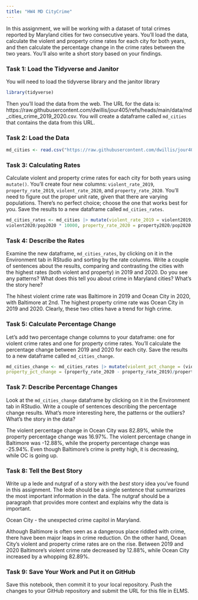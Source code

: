 ```yaml
---
title: "HW4 MD CityCrime"
---
```


In this assignment, we will be working with a dataset of total crimes reported by Maryland cities for two consecutive years. You'll load the data, calculate the violent and property crime rates for each city for both years, and then calculate the percentage change in the crime rates between the two years. You'll also write a short story based on your findings.

### Task 1: Load the Tidyverse and Janitor

You will need to load the tidyverse library and the janitor library

```r
library(tidyverse)
```

Then you'll load the data from the web. The URL for the data is: https://raw.githubusercontent.com/dwillis/jour405/refs/heads/main/data/md_cities_crime_2019_2020.csv. You will create a dataframe called `md_cities` that contains the data from this URL.

### Task 2: Load the Data

```r
md_cities <- read.csv("https://raw.githubusercontent.com/dwillis/jour405/refs/heads/main/data/md_cities_crime_2019_2020.csv")
```
### Task 3: Calculating Rates

Calculate violent and property crime rates for each city for both years using `mutate()`. You'll create four new columns: `violent_rate_2019`, `property_rate_2019`, `violent_rate_2020`, and `property_rate_2020`. You'll need to figure out the proper unit rate, given that there are varying populations. There's no perfect choice; choose the one that works best for you. Save the results to a new dataframe called `md_cities_rates`.

```r
md_cities_rates <- md_cities |> mutate(violent_rate_2019 = violent2019/pop2019 * 10000, property_rate_2019 = property2019/pop2019 * 10000, violent_rate_2020 =
violent2020/pop2020 * 10000, property_rate_2020 = property2020/pop2020 * 10000)
```

### Task 4: Describe the Rates

Examine the new dataframe, `md_cities_rates`, by clicking on it in the Environment tab in RStudio and sorting by the rate columns. Write a couple of sentences about the results, comparing and contrasting the cities with the highest rates (both violent and property) in 2019 and 2020. Do you see any patterns? What does this tell you about crime in Maryland cities? What's the story here?

The hihest violent crime rate was Baltimore in 2019 and Ocean City in 2020, with Baltimore at 2nd. The highest property crime rate was Ocean City in 2019 and 2020. Clearly, these two cities have a trend for high crime. 


### Task 5: Calculate Percentage Change

Let's add two percentage change columns to your dataframe: one for violent crime rates and one for property crime rates. You'll calculate the percentage change between 2019 and 2020 for each city. Save the results to a new dataframe called `md_cities_change`.

```r
md_cities_change <- md_cities_rates |> mutate(violent_pct_change = (violent_rate_2020 - violent_rate_2019)/violent_rate_2019 * 100,
property_pct_change = (property_rate_2020 - property_rate_2019)/property_rate_2019 * 100)

```

### Task 7: Describe Percentage Changes

Look at the `md_cities_change` dataframe by clicking on it in the Environment tab in RStudio. Write a couple of sentences describing the percentage change results. What's more interesting here, the patterns or the outliers? What's the story in the data?

The violent percentage change in Ocean City was 82.89%, while the property percentage change was 16.97%. The violent percentage change in Baltimore was -12.88%, while the property percentage change was -25.94%. Even though Baltimore's crime is pretty high, it is decreasing, while OC is going up.


### Task 8: Tell the Best Story

Write up a lede and nutgraf of a story with the _best_ story idea you've found in this assignment. The lede should be a single sentence that summarizes the most important information in the data. The nutgraf should be a paragraph that provides more context and explains why the data is important.

Ocean City - the unexpected crime capitol in Maryland.

Although Baltimore is often seen as a dangerous place riddled with crime, there have been major leaps in crime reduction. On the other hand, Ocean City's violent and property crime rates are on the rise. Between 2019 and 2020 Baltimore's violent crime rate decreased by 12.88%, while Ocean City increased by a whopping 82.89%. 

### Task 9: Save Your Work and Put it on GitHub

Save this notebook, then commit it to your local repository. Push the changes to your GitHub repository and submit the URL for this file in ELMS.
